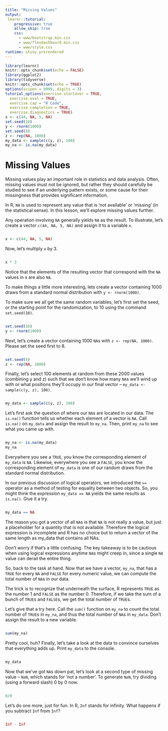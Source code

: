 ```yaml
---
title: "Missing Values"
output: 
 learnr::tutorial:
    progressive: true
    allow_skip: true
    css:
      - www/bootstrap.min.css
      - www/flexdashboard.min.css
      - www/style.css
runtime: shiny_prerendered
---
```


```r
library(learnr)
knitr::opts_chunk$set(echo = FALSE)
library(ggplot2)
library(tidyverse)
knitr::opts_chunk$set(echo = TRUE)
options(scipen = 9999, digits = 3)
tutorial_options(exercise.startover = TRUE,
  exercise.eval = TRUE, 
  exercise.cap = "R Code",
  exercise.completion = TRUE,
  exercise.diagnostics = TRUE)
x <- c(44, NA, 5, NA)
set.seed(10)
y <- rnorm(1000)
set.seed(8)
z <- rep(NA, 1000)
my_data <- sample(c(y, z), 100)
my_na <- is.na(my_data)
```

# Missing Values

Missing values play an important role in statistics and data analysis. Often, missing values must not be ignored, but rather they should carefully be studied to see if an underlying pattern exists, or some cause for their missingness that provides significant information.

In R, `NA` is used to represent any value that is ‘not available’ or ‘missing’ (in the statistical sense). In this lesson, we’ll explore missing values further.

Any operation involving `NA` generally yields `NA` as the result. To illustrate, let’s create a vector `c(44, NA, 5, NA)` and assign it to a variable `x`.

```r

```
```r
x <- c(44, NA, 5, NA)
```

Now, let’s multiply `x` by 3.

```r

```
```r
x * 3
```

Notice that the elements of the resulting vector that correspond with the `NA` values in x are also `NA`.

To make things a little more interesting, lets create a vector containing 1000 draws from a standard normal distribution with `y <- rnorm(1000)`.

To make sure we all get the same random variables, let's first set the seed, or the starting point for the randomization, to 10 using the command `set.seed(10)`. 


```r

```
```r
set.seed(10)
y <- rnorm(1000)
```

Next, let’s create a vector containing 1000 `NA`s with `z <- rep(NA, 1000)`. Please set the seed first to 8.


```r

```
```r
set.seed(8)
z <- rep(NA, 1000)
```

Finally, let’s select 100 elements at random from these 2000 values (combining y and z) such that we don’t know how many `NA`s we’ll wind up with or what positions they’ll occupy in our final vector – `my_data <- sample(c(y, z), 100)`.


```r

```
```r
my_data <- sample(c(y, z), 100)
```

Let’s first ask the question of where our `NA`s are located in our data. The `is.na()` function tells us whether each element of a vector is `NA`. Call `is.na()` on `my_data` and assign the result to `my_na`. Then, print `my_na` to see what you came up with.


```r

```
```r
my_na <- is.na(my_data)
my_na
```

Everywhere you see a `TRUE`, you know the corresponding element of `my_data` is `NA`. Likewise, everywhere you see a `FALSE`, you know the corresponding element of `my_data` is one of our random draws from the standard normal distribution.

In our previous discussion of logical operators, we introduced the `==` operator as a method of testing for equality between two objects. So, you might think the expression `my_data == NA` yields the same results as `is.na()`. Give it a try.


```r

```
```r
my_data == NA
```

The reason you got a vector of all `NA`s is that `NA` is not really a value, but just a placeholder for a quantity that is not available. Therefore the logical expression is incomplete and R has no choice but to return a vector of the same length as my_data that contains all NAs.

Don’t worry if that’s a little confusing. The key takeaway is to be cautious when using logical expressions anytime `NA`s might creep in, since a single `NA` value can derail the entire thing.

So, back to the task at hand. Now that we have a vector, `my_na`, that has a `TRUE` for every `NA` and `FALSE` for every numeric value, we can compute the total number of `NA`s in our data.

The trick is to recognize that underneath the surface, R represents `TRUE` as the number 1 and `FALSE` as the number 0. Therefore, if we take the sum of a bunch of `TRUE`s and `FALSE`s, we get the total number of `TRUE`s.

Let’s give that a try here. Call the `sum()` function on `my_na` to count the total number of `TRUE`s in `my_na`, and thus the total number of `NA`s in `my_data`. Don’t assign the result to a new variable.

```r

```
```r
sum(my_na)
```

Pretty cool, huh? Finally, let’s take a look at the data to convince ourselves that everything adds up. Print `my_data` to the console.

```r

```
```r
my_data
```

Now that we’ve got `NA`s down pat, let’s look at a second type of missing value – `NaN`, which stands for ‘not a number’. To generate `NaN`, try dividing (using a forward slash) 0 by 0 now.

```r

```
```r
0/0
```

Let’s do one more, just for fun. In R, `Inf` stands for infinity. What happens if you subtract `Inf` from `Inf`?

```r

```
```r
Inf - Inf
```
